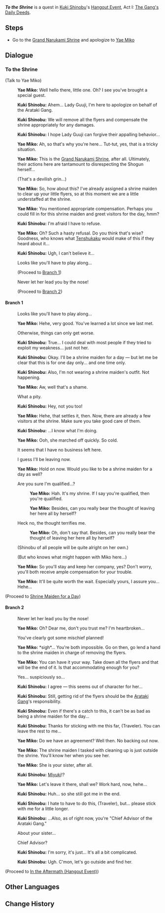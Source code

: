 {{Quest Infobox
|id            = 19142
|type          = Story
|group         = Hangout Event
|chapter       = Kuki Shinobu
|actNum        = I
|act           = The Gang's Daily Deeds
|startLocation = [[Grand Narukami Shrine]], [[Inazuma]]
|region        = Inazuma
|area          = Narukami Island
|subarea       = Grand Narukami Shrine
|requirement   = 
|prev          = Ways and Means
|next          = Shrine Maiden for a Day
|next2         = In the Aftermath (Hangout Event)
|characters    = Kuki Shinobu; Traveler; Yae Miko
|voiced        = yes
}}
'''''To the Shrine''''' is a quest in [[Kuki Shinobu]]'s [[Hangout Event]], Act I: [[The Gang's Daily Deeds]].

==Steps==
* Go to the [[Grand Narukami Shrine]] and apologize to [[Yae Miko]]

==Dialogue==
===To the Shrine===
{{Quest Description|To obtain the forgiveness of the Grand Narukami Shrine, Shinobu has to make a trip there.}}
{{Dialogue start}}
;(Talk to Yae Miko)
:{{A|vo jqrcop001 1914201 yaemiko 01.ogg}} '''Yae Miko:''' Well hello there, little one. Oh? I see you've brought a special guest.
:{{A|vo jqrcop001 1914201 shinobu 01.ogg}} '''Kuki Shinobu:''' Ahem... Lady Guuji, I'm here to apologize on behalf of the Arataki Gang.
:{{A|vo jqrcop001 1914201 shinobu 02.ogg}} '''Kuki Shinobu:''' We will remove all the flyers and compensate the shrine appropriately for any damages.
:{{A|vo jqrcop001 1914201 shinobu 03.ogg}} '''Kuki Shinobu:''' I hope Lady Guuji can forgive their appalling behavior...
:{{A|vo jqrcop001 1914201 yaemiko 02.ogg}} '''Yae Miko:''' Ah, so that's why you're here... Tut-tut, yes, that is a tricky situation.
:{{A|vo jqrcop001 1914201 yaemiko 03.ogg}} '''Yae Miko:''' This is the [[Grand Narukami Shrine]], after all. Ultimately, their actions here are tantamount to disrespecting the Shogun herself...
:{{DIcon}} (That's a devilish grin...)
:{{A|vo jqrcop001 1914201 yaemiko 04.ogg}} '''Yae Miko:''' So, how about this? I've already assigned a shrine maiden to clear up your little flyers, so at this moment we are a little understaffed at the shrine.
:{{A|vo jqrcop001 1914201 yaemiko 05.ogg}} '''Yae Miko:''' You mentioned appropriate compensation. Perhaps you could fill in for this shrine maiden and greet visitors for the day, hmm?
:{{A|vo jqrcop001 1914201 shinobu 04.ogg}} '''Kuki Shinobu:''' I'm afraid I have to refuse.
:{{A|vo jqrcop001 1914201 yaemiko 06.ogg}} '''Yae Miko:''' Oh? Such a hasty refusal. Do you think that's wise? Goodness, who knows what [[Tenshukaku]] would make of this if they heard about it...
:{{A|vo jqrcop001 1914201 shinobu 05.ogg}} '''Kuki Shinobu:''' Ugh, I can't believe it...
:{{DIcon}} Looks like you'll have to play along...
:;(Proceed to [[#Branch 1|Branch 1]])
:{{DIcon}} Never let her lead you by the nose!
:;(Proceed to [[#Branch 2|Branch 2]])
{{Dialogue end}}

====Branch 1====
{{Dialogue start}}
:{{DIcon}} Looks like you'll have to play along...
:{{A|vo jqrcop001 1914201 yaemiko 07.ogg}} '''Yae Miko:''' Hehe, very good. You've learned a lot since we last met.
:{{DIcon}} Otherwise, things can only get worse.
:{{A|vo jqrcop001 1914201 shinobu 06.ogg}} '''Kuki Shinobu:''' True... I could deal with most people if they tried to exploit my weakness... just not her.
:{{A|vo jqrcop001 1914201 shinobu 07.ogg}} '''Kuki Shinobu:''' Okay. I'll be a shrine maiden for a day &mdash; but let me be clear that this is for one day only... and one time only.
:{{A|vo jqrcop001 1914201 shinobu 08.ogg}} '''Kuki Shinobu:''' Also, I'm not wearing a shrine maiden's outfit. Not happening.
:{{A|vo jqrcop001 1914201 yaemiko 08.ogg}} '''Yae Miko:''' Aw, well that's a shame.
:{{DIcon}} What a pity.
:{{A|vo jqrcop001 1914201 shinobu 09.ogg}} '''Kuki Shinobu:''' Hey, not you too!
:{{A|vo jqrcop001 1914201 yaemiko 09.ogg}} '''Yae Miko:''' Hehe, that settles it, then. Now, there are already a few visitors at the shrine. Make sure you take good care of them.
:{{A|vo jqrcop001 1914201 shinobu 10.ogg}} '''Kuki Shinobu:''' ...I know what I'm doing.
:{{A|vo jqrcop001 1914201 yaemiko 10.ogg}} '''Yae Miko:''' Ooh, she marched off quickly. So cold.
:{{DIcon}} It seems that I have no business left here.
:{{DIcon}} I guess I'll be leaving now.
:{{A|vo jqrcop001 1914201 yaemiko 11.ogg}} '''Yae Miko:''' Hold on now. Would you like to be a shrine maiden for a day as well?
:{{DIcon}} Are you sure I'm qualified...?
::{{A|vo jqrcop001 1914201 yaemiko 12.ogg}} '''Yae Miko:''' Hah. It's my shrine. If I say you're qualified, then you're qualified.
::{{A|vo jqrcop001 1914201 yaemiko 13.ogg}} '''Yae Miko:''' Besides, can you really bear the thought of leaving her here all by herself?
:{{DIcon}} Heck no, the thought terrifies me.
::{{A|vo jqrcop001 1914201 yaemiko 14.ogg}} '''Yae Miko:''' Oh, don't say that. Besides, can you really bear the thought of leaving her here all by herself?

:{{DIcon}} (Shinobu of all people will be quite alright on her own.)
:{{DIcon}} (But who knows what might happen with Miko here...)
:{{A|vo jqrcop001 1914201 yaemiko 15.ogg}} '''Yae Miko:''' So you'll stay and keep her company, yes? Don't worry, you'll both receive ample compensation for your trouble.
:{{A|vo jqrcop001 1914201 yaemiko 16.ogg}} '''Yae Miko:''' It'll be quite worth the wait. Especially yours, I assure you... Hehe...
;(Proceed to [[Shrine Maiden for a Day]])
{{Dialogue end}}

====Branch 2====
{{Dialogue start}}
:{{DIcon}} Never let her lead you by the nose!
:{{A|vo jqrcop001 1914201 yaemiko 17.ogg}} '''Yae Miko:''' Oh? Dear me, don't you trust me? I'm heartbroken...
:{{DIcon}} You've clearly got some mischief planned!
:{{A|vo jqrcop001 1914201 yaemiko 18.ogg}} '''Yae Miko:''' *sigh*... You're both impossible. Go on then, go lend a hand to the shrine maiden in charge of removing the flyers.
:{{A|vo jqrcop001 1914201 yaemiko 19.ogg}} '''Yae Miko:''' You can have it your way. Take down all the flyers and that will be the end of it. Is that accommodating enough for you?
:{{DIcon}} Yes... suspiciously so...
:{{A|vo jqrcop001 1914201 shinobu 11.ogg}} '''Kuki Shinobu:''' I agree &mdash; this seems out of character for her...
:{{A|vo jqrcop001 1914201 shinobu 12.ogg}} '''Kuki Shinobu:''' Still, getting rid of the flyers should be the [[Arataki Gang]]'s responsibility.
:{{A|vo jqrcop001 1914201 shinobu 13.ogg}} '''Kuki Shinobu:''' Even if there's a catch to this, it can't be as bad as being a shrine maiden for the day...
:{{A|vo jqrcop001 1914201 shinobu 14.ogg}} '''Kuki Shinobu:''' Thanks for sticking with me this far, (Traveler). You can leave the rest to me...
:{{A|vo jqrcop001 1914201 yaemiko 20.ogg}} '''Yae Miko:''' Do we have an agreement? Well then. No backing out now.
:{{A|vo jqrcop001 1914201 yaemiko 21.ogg}} '''Yae Miko:''' The shrine maiden I tasked with cleaning up is just outside the shrine. You'll know her when you see her.
:{{A|vo jqrcop001 1914201 yaemiko 22.ogg}} '''Yae Miko:''' She is your sister, after all.
:{{A|vo jqrcop001 1914201 shinobu 15.ogg}} '''Kuki Shinobu:''' [[Miyuki]]!?
:{{A|vo jqrcop001 1914201 yaemiko 23.ogg}} '''Yae Miko:''' Let's leave it there, shall we? Work hard, now, hehe...
:{{A|vo jqrcop001 1914201 shinobu 16.ogg}} '''Kuki Shinobu:''' Huh... so she still got me in the end.
:{{A|vo jqrcop001 1914201 shinobu 17.ogg}} '''Kuki Shinobu:''' I hate to have to do this, (Traveler), but... please stick with me for a little longer.
:{{A|vo jqrcop001 1914201 shinobu 18.ogg}} '''Kuki Shinobu:''' ...Also, as of right now, you're "Chief Advisor of the Arataki Gang."
:{{DIcon}} About your sister...
:{{DIcon}} Chief Advisor?
:{{A|vo jqrcop001 1914201 shinobu 19.ogg}} '''Kuki Shinobu:''' I'm sorry, it's just... It's all a bit complicated.
:{{A|vo jqrcop001 1914201 shinobu 20.ogg}} '''Kuki Shinobu:''' Ugh. C'mon, let's go outside and find her.
;(Proceed to [[In the Aftermath (Hangout Event)]])
{{Dialogue end}}

==Other Languages==
{{Other Languages
|en      = To the Shrine
|zhs     = 神社之行
|zhs_rm  = Shénshè zhī Xíng
|zht     = 神社之行
|zht_rm  = Shénshè zhī Xíng
|zh_tl   = A Trip to the Shrine
|ja      = 神社の旅
|ja_rm   = Jinja no Tabi
|ja_tl   = A Trip to the Shrine
|ko      = 신사로의 여정
|ko_rm   = Sinsaroui Yeojeong
|ko_tl   = Journey into Shrine
|es      = Una visita al Santuario
|es_tl   = A Visit at the Sanctuary
|fr      = Direction : le sanctuaire
|fr_tl   = Direction: the Sanctuary
|ru      = Следующая остановка - святилище
|ru_tl   = Next Stop - Shrine
|th      = การเดินทางสู่ศาลเจ้า
|th_rm   = 
|th_tl   = 
|vi      = Chuyến Đi Đến Đền Thần
|vi_tl   = 
|de      = Entschuldigungstour zum Schrein
|de_tl   = Apology Tour to the Shrine
|id      = Menuju ke Kuil
|id_tl   = To the Shrine
|pt      = Viagem ao Santuário
|pt_tl   = 
|tr      = Tapınağa Doğru
|tr_tl   = 
|it      = Verso il santuario
|it_tl   = 
}}

==Change History==
{{Change History|2.7}}